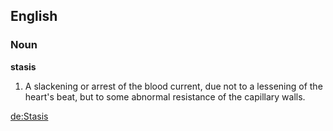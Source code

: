 ==English==

===Noun===

'''stasis'''

#A slackening or arrest of the blood current, due not to a lessening of the heart's beat, but to some abnormal resistance of the capillary walls.

[[de:Stasis]]